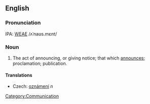 ==English==
===Pronunciation===
IPA: [[WEAE]] /ʌˈnaʊs.mɛnt/

===Noun===
# The act of announcing, or giving notice; that which [[announce]]s; proclamation; publication.
<!-- material copied from Webster's Revised Unabridged Dictionary (1913) -->

====Translations====
*Czech: [[oznámení]] ''n''
[[Category:Communication]]